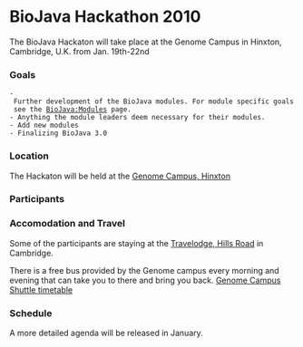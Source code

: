 = BioJava Hackathon 2010=

The BioJava Hackaton will take place at the Genome Campus in Hinxton, Cambridge, U.K. from Jan. 19th-22nd

=== Goals ===

 - Further development of the BioJava modules. For module specific goals see the [[BioJava:Modules]] page.
 - Anything the module leaders deem necessary for their modules.
 - Add new modules
 - Finalizing BioJava 3.0

=== Location ===

The Hackaton will be held at the [http://maps.google.com/maps?f=q&source=s_q&q=genome+campus+hinxton&ie=UTF8&hq=&hnear=Wellcome+Trust+Genome+Campus,+Hinxton,+Saffron+Walden,+Essex,+Vereinigtes+K%C3%B6nigreich&z=11 Genome Campus, Hinxton]

=== Participants ===

=== Accomodation and Travel ===

Some of the participants are staying at the [http://maps.google.com/maps/place?cid=6821371219882759467&q=travelodge%2Bhills%2Broad%2Bcambridge Travelodge, Hills Road]  in Cambridge. 

There is a free bus provided by the Genome campus every morning and evening that can take you to there and bring you back. [http://www.ebi.ac.uk/Information/Travel/shuttle_timetable.html Genome Campus Shuttle timetable]

=== Schedule ===

A more detailed agenda will be released in January.